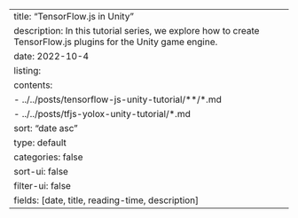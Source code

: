 ---
title: "TensorFlow.js in Unity"
description: In this tutorial series, we explore how to create TensorFlow.js plugins for the Unity game engine.
date: 2022-10-4
listing:
  contents: 
    - ../../posts/tensorflow-js-unity-tutorial/**/*.md
    - ../../posts/tfjs-yolox-unity-tutorial/*.md
  sort: "date asc"
  type: default
  categories: false
  sort-ui: false
  filter-ui: false
  fields: [date, title, reading-time, description]
---